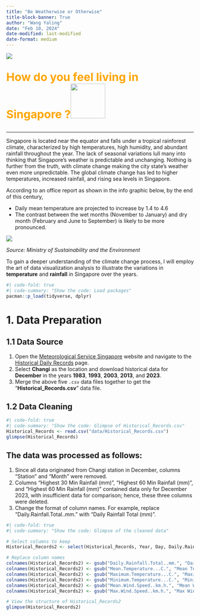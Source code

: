 ```yaml
---
title: "Be Weatherwise or Otherwise"
title-block-banner: True
author: "Wang Yaling"
date: "Feb 10, 2024"
date-modified: last-modified
date-format: medium
---
```


![](images/Weather_in_SG.png){fig-align="center"}

::: {style="color: orange; font-size: 30px;"}
**How do you feel living in Singapore ?**![](images/Hot_weather_girl2.jpg){width="93"}
:::

------------------------------------------------------------------------

Singapore is located near the equator and falls under a tropical rainforest climate, characterized by high temperatures, high humidity, and abundant rainfall throughout the year. The lack of seasonal variations lull many into thinking that Singapore’s weather is predictable and unchanging. Nothing is further from the truth, with climate change making the city state’s weather even more unpredictable. The global climate change has led to higher temperatures, increased rainfall, and rising sea levels in Singapore.

According to an office report as shown in the info graphic below, by the end of this century,

-   Daily mean temperature are projected to increase by 1.4 to 4.6
-   The contrast between the wet months (November to January) and dry month (February and June to September) is likely to be more pronounced.

![](images/Climate_Change_In_Singapore.jpg){fig-align="center"}

*Source: Ministry of Sustainability and the Environment*

To gain a deeper understanding of the climate change process, I will employ the art of data visualization analysis to illustrate the variations in **temperature** and **rainfall** in Singapore over the years.

```r
#| code-fold: true
#| code-summary: "Show the code: Load packages"
pacman::p_load(tidyverse, dplyr)
```

# 1. Data Preparation

## 1.1 Data Source

1.  Open the [Meteorological Service Singapore](http://www.weather.gov.sg/home/) website and navigate to the [Historical Daily Records](http://www.weather.gov.sg/climate-historical-daily/) page.
2.  Select **Changi** as the location and download historical data for **December** in the years **1983**, **1993**, **2003**, **2013**, and **2023**.
3.  Merge the above five `.csv` data files together to get the "**Historical_Records.csv**" data file.

## 1.2 Data Cleaning

```r
#| code-fold: true
#| code-summary: "Show the code: Glimpse of Historical_Records.csv"
Historical_Records <- read.csv("data/Historical_Records.csv")
glimpse(Historical_Records)
```

::: callout-note
## The data was processed as follows:

1.  Since all data originated from Changi station in December, columns "Station" and "Month" were removed.
2.  Columns "Highest 30 Min Rainfall (mm)", "Highest 60 Min Rainfall (mm)", and "Highest 60 Min Rainfall (mm)" contained data only for December 2023, with insufficient data for comparison; hence, these three columns were deleted.
3. Change the format of column names. For example, replace "Daily.Rainfall.Total..mm." with "Daily Rainfall Total (mm)".
:::

```r
#| code-fold: true
#| code-summary: "Show the code: Glimpse of the cleaned data"

# Select columns to keep
Historical_Records2 <- select(Historical_Records, Year, Day, Daily.Rainfall.Total..mm., Mean.Temperature...C., Maximum.Temperature...C., Minimum.Temperature...C., Mean.Wind.Speed..km.h., Max.Wind.Speed..km.h.)

# Replace column names
colnames(Historical_Records2) <- gsub("Daily.Rainfall.Total..mm.", "Daily Rainfall Total (mm)", colnames(Historical_Records2))
colnames(Historical_Records2) <- gsub("Mean.Temperature...C.", "Mean Temperature (°C)", colnames(Historical_Records2))
colnames(Historical_Records2) <- gsub("Maximum.Temperature...C.", "Maximum Temperature (°C)", colnames(Historical_Records2))
colnames(Historical_Records2) <- gsub("Minimum.Temperature...C.", "Minimum Temperature (°C)", colnames(Historical_Records2))
colnames(Historical_Records2) <- gsub("Mean.Wind.Speed..km.h.", "Mean Wind Speed (km/h)", colnames(Historical_Records2))
colnames(Historical_Records2) <- gsub("Max.Wind.Speed..km.h.", "Max Wind Speed (km/h)", colnames(Historical_Records2))

# View the structure of Historical_Records2
glimpse(Historical_Records2)

```
